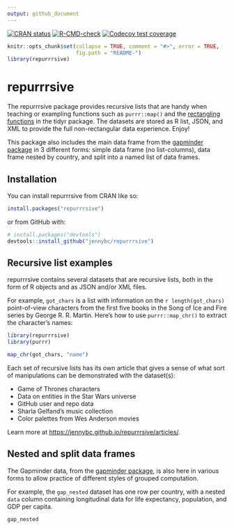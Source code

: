 ```yaml
---
output: github_document
---
```


<!-- README.md is generated from README.Rmd. Please edit that file -->

<!-- badges: start -->
[![CRAN status](https://www.r-pkg.org/badges/version/repurrrsive)](https://CRAN.R-project.org/package=repurrrsive)
[![R-CMD-check](https://github.com/jennybc/repurrrsive/actions/workflows/R-CMD-check.yaml/badge.svg)](https://github.com/jennybc/repurrrsive/actions/workflows/R-CMD-check.yaml)
[![Codecov test coverage](https://codecov.io/gh/jennybc/repurrrsive/branch/main/graph/badge.svg)](https://app.codecov.io/gh/jennybc/repurrrsive?branch=main)
<!-- badges: end -->

```r
knitr::opts_chunk$set(collapse = TRUE, comment = "#>", error = TRUE,
                      fig.path = "README-")
library(repurrrsive)
```

# repurrrsive

The repurrrsive package provides recursive lists that are handy when teaching or exampling functions such as `purrr::map()` and the [rectangling functions](https://tidyr.tidyverse.org/articles/rectangle.html) in the tidyr package.
The datasets are stored as R list, JSON, and XML to provide the full non-rectangular data experience.
Enjoy!

This package also includes the main data frame from the [gapminder package](https://CRAN.R-project.org/package=gapminder) in 3 different forms: simple data frame (no list-columns), data frame nested by country, and split into a named list of data frames.

## Installation

You can install repurrrsive from CRAN like so:

```r
install.packages("repurrrsive")
```

or from GitHub with:

```r
# install.packages("devtools")
devtools::install_github("jennybc/repurrrsive")
```

## Recursive list examples

repurrrsive contains several datasets that are recursive lists, both in the form of R objects and as JSON and/or XML files.

For example, `got_chars` is a list with information on the `r length(got_chars)` point-of-view characters from the first five books in the Song of Ice and Fire series by George R. R. Martin.
Here's how to use `purrr::map_chr()` to extract the character's names:

```r
library(repurrrsive)
library(purrr)

map_chr(got_chars, "name")
```

Each set of recursive lists has its own article that gives a sense of what sort of manipulations can be demonstrated with the dataset(s):

* Game of Thrones characters
* Data on entities in the Star Wars universe
* GitHub user and repo data
* Sharla Gelfand's music collection
* Color palettes from Wes Anderson movies

Learn more at <https://jennybc.github.io/repurrrsive/articles/>.

## Nested and split data frames

The Gapminder data, from the [gapminder package](https://github.com/jennybc/gapminder), is also here in various forms to allow practice of different styles of grouped computation.

For example, the `gap_nested` dataset has one row per country, with a nested `data` column containing longitudinal data for life expectancy, population, and GDP per capita.

```r
gap_nested
```
